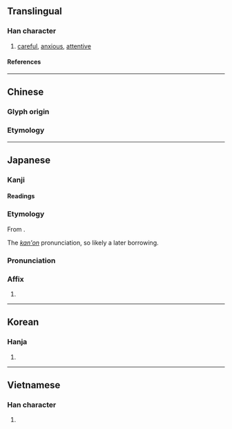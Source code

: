 {{also|殷}}
{{character info/new}}
==Translingual==

===Han character===
{{Han char|rn=61|rad=心|as=10|sn=14|four=77334|canj=HEP|ids=⿱殷心}}

# [[careful]], [[anxious]], [[attentive]]

====References====
{{Han ref|kx=0397.230|dkj=11045|dj=0736.160|hdz=42334.060|uh=6147}}

----

==Chinese==

===Glyph origin===
{{Han etym}}

===Etymology===
{{zh-see|殷|v|hospitality}}

----

==Japanese==

===Kanji===
{{ja-kanji|grade=|rs=心10}}

====Readings====
{{ja-readings
|on=いん
|kun=いた-む, ねんご-ろ
}}

===Etymology===
{{ja-kanjitab|いん|yomi=kanon}}
From {{der|ja|ltc|sort=いん|-}} {{ltc-l|慇}}.

The ''[[漢音#Japanese|kan'on]]'' pronunciation, so likely a later borrowing.

===Pronunciation===
{{ja-pron|いん|y=kanon}}

===Affix===
{{ja-pos|affix|いん}}

# {{only used in|ja|慇懃|tr=ingin||[[courteous]]; [[intimate]]}}

----

==Korean==

===Hanja===
{{ko-hanja|은}}

# {{rfdef|ko|sort=心10}}

----

==Vietnamese==

===Han character===
{{vi-readings|rs=心10|reading=ân}}

# {{rfdef|vi|sort=心10}}